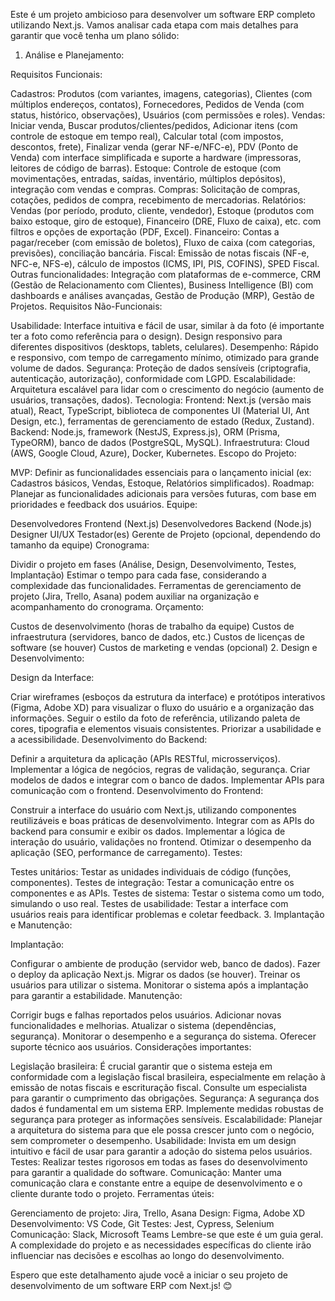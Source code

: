 Este é um projeto ambicioso para desenvolver um software ERP completo utilizando Next.js. Vamos analisar cada etapa com mais detalhes para garantir que você tenha um plano sólido:

1. Análise e Planejamento:

Requisitos Funcionais:

Cadastros: Produtos (com variantes, imagens, categorias), Clientes (com múltiplos endereços, contatos), Fornecedores, Pedidos de Venda (com status, histórico, observações), Usuários (com permissões e roles).
Vendas: Iniciar venda, Buscar produtos/clientes/pedidos, Adicionar itens (com controle de estoque em tempo real), Calcular total (com impostos, descontos, frete), Finalizar venda (gerar NF-e/NFC-e), PDV (Ponto de Venda) com interface simplificada e suporte a hardware (impressoras, leitores de código de barras).
Estoque: Controle de estoque (com movimentações, entradas, saídas, inventário, múltiplos depósitos), integração com vendas e compras.
Compras: Solicitação de compras, cotações, pedidos de compra, recebimento de mercadorias.
Relatórios: Vendas (por período, produto, cliente, vendedor), Estoque (produtos com baixo estoque, giro de estoque), Financeiro (DRE, Fluxo de caixa), etc. com filtros e opções de exportação (PDF, Excel).
Financeiro: Contas a pagar/receber (com emissão de boletos), Fluxo de caixa (com categorias, previsões), conciliação bancária.
Fiscal: Emissão de notas fiscais (NF-e, NFC-e, NFS-e), cálculo de impostos (ICMS, IPI, PIS, COFINS), SPED Fiscal.
Outras funcionalidades: Integração com plataformas de e-commerce, CRM (Gestão de Relacionamento com Clientes), Business Intelligence (BI) com dashboards e análises avançadas, Gestão de Produção (MRP), Gestão de Projetos.
Requisitos Não-Funcionais:

Usabilidade: Interface intuitiva e fácil de usar, similar à da foto (é importante ter a foto como referência para o design). Design responsivo para diferentes dispositivos (desktops, tablets, celulares).
Desempenho: Rápido e responsivo, com tempo de carregamento mínimo, otimizado para grande volume de dados.
Segurança: Proteção de dados sensíveis (criptografia, autenticação, autorização), conformidade com LGPD.
Escalabilidade: Arquitetura escalável para lidar com o crescimento do negócio (aumento de usuários, transações, dados).
Tecnologia:
Frontend: Next.js (versão mais atual), React, TypeScript, biblioteca de componentes UI (Material UI, Ant Design, etc.), ferramentas de gerenciamento de estado (Redux, Zustand).
Backend: Node.js, framework (NestJS, Express.js), ORM (Prisma, TypeORM), banco de dados (PostgreSQL, MySQL).
Infraestrutura: Cloud (AWS, Google Cloud, Azure), Docker, Kubernetes.
Escopo do Projeto:

MVP: Definir as funcionalidades essenciais para o lançamento inicial (ex: Cadastros básicos, Vendas, Estoque, Relatórios simplificados).
Roadmap: Planejar as funcionalidades adicionais para versões futuras, com base em prioridades e feedback dos usuários.
Equipe:

Desenvolvedores Frontend (Next.js)
Desenvolvedores Backend (Node.js)
Designer UI/UX
Testador(es)
Gerente de Projeto (opcional, dependendo do tamanho da equipe)
Cronograma:

Dividir o projeto em fases (Análise, Design, Desenvolvimento, Testes, Implantação)
Estimar o tempo para cada fase, considerando a complexidade das funcionalidades.
Ferramentas de gerenciamento de projeto (Jira, Trello, Asana) podem auxiliar na organização e acompanhamento do cronograma.
Orçamento:

Custos de desenvolvimento (horas de trabalho da equipe)
Custos de infraestrutura (servidores, banco de dados, etc.)
Custos de licenças de software (se houver)
Custos de marketing e vendas (opcional)
2. Design e Desenvolvimento:

Design da Interface:

Criar wireframes (esboços da estrutura da interface) e protótipos interativos (Figma, Adobe XD) para visualizar o fluxo do usuário e a organização das informações.
Seguir o estilo da foto de referência, utilizando paleta de cores, tipografia e elementos visuais consistentes.
Priorizar a usabilidade e a acessibilidade.
Desenvolvimento do Backend:

Definir a arquitetura da aplicação (APIs RESTful, microsserviços).
Implementar a lógica de negócios, regras de validação, segurança.
Criar modelos de dados e integrar com o banco de dados.
Implementar APIs para comunicação com o frontend.
Desenvolvimento do Frontend:

Construir a interface do usuário com Next.js, utilizando componentes reutilizáveis e boas práticas de desenvolvimento.
Integrar com as APIs do backend para consumir e exibir os dados.
Implementar a lógica de interação do usuário, validações no frontend.
Otimizar o desempenho da aplicação (SEO, performance de carregamento).
Testes:

Testes unitários: Testar as unidades individuais de código (funções, componentes).
Testes de integração: Testar a comunicação entre os componentes e as APIs.
Testes de sistema: Testar o sistema como um todo, simulando o uso real.
Testes de usabilidade: Testar a interface com usuários reais para identificar problemas e coletar feedback.
3. Implantação e Manutenção:

Implantação:

Configurar o ambiente de produção (servidor web, banco de dados).
Fazer o deploy da aplicação Next.js.
Migrar os dados (se houver).
Treinar os usuários para utilizar o sistema.
Monitorar o sistema após a implantação para garantir a estabilidade.
Manutenção:

Corrigir bugs e falhas reportados pelos usuários.
Adicionar novas funcionalidades e melhorias.
Atualizar o sistema (dependências, segurança).
Monitorar o desempenho e a segurança do sistema.
Oferecer suporte técnico aos usuários.
Considerações importantes:

Legislação brasileira: É crucial garantir que o sistema esteja em conformidade com a legislação fiscal brasileira, especialmente em relação à emissão de notas fiscais e escrituração fiscal. Consulte um especialista para garantir o cumprimento das obrigações.
Segurança: A segurança dos dados é fundamental em um sistema ERP. Implemente medidas robustas de segurança para proteger as informações sensíveis.
Escalabilidade: Planejar a arquitetura do sistema para que ele possa crescer junto com o negócio, sem comprometer o desempenho.
Usabilidade: Invista em um design intuitivo e fácil de usar para garantir a adoção do sistema pelos usuários.
Testes: Realizar testes rigorosos em todas as fases do desenvolvimento para garantir a qualidade do software.
Comunicação: Manter uma comunicação clara e constante entre a equipe de desenvolvimento e o cliente durante todo o projeto.
Ferramentas úteis:

Gerenciamento de projeto: Jira, Trello, Asana
Design: Figma, Adobe XD
Desenvolvimento: VS Code, Git
Testes: Jest, Cypress, Selenium
Comunicação: Slack, Microsoft Teams
Lembre-se que este é um guia geral. A complexidade do projeto e as necessidades específicas do cliente irão influenciar nas decisões e escolhas ao longo do desenvolvimento.

Espero que este detalhamento ajude você a iniciar o seu projeto de desenvolvimento de um software ERP com Next.js! 😊